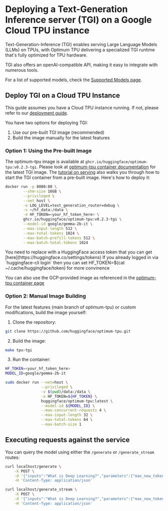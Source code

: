 # Deploying a Text-Generation Inference server (TGI) on a Google Cloud TPU instance

Text-Generation-Inference (TGI) enables serving Large Language Models (LLMs) on TPUs, with Optimum TPU delivering a specialized TGI runtime that's fully optimized for TPU hardware.

TGI also offers an openAI-compatible API, making it easy to integrate with numerous tools.

For a list of supported models, check the [Supported Models page](../supported-architectures).

## Deploy TGI on a Cloud TPU Instance

This guide assumes you have a Cloud TPU instance running. If not, please refer to our [deployment guide](../tutorials/tpu_setup).

You have two options for deploying TGI:
1. Use our pre-built TGI image (recommended)
2. Build the image manually for the latest features

### Option 1: Using the Pre-built Image

The optimum-tpu image is available at `ghcr.io/huggingface/optimum-tpu:v0.2.3-tgi`. Please look at [optimum-tpu container documentation](../optimum_container) for the latest TGI image. The [tutorial on serving](../tutorials/inference_on_tpu) also walks you through how to start the TGI container from a pre-built image. Here's how to deploy it:

```bash
docker run -p 8080:80 \
        --shm-size 16GB \
        --privileged \
        --net host \
        -e LOG_LEVEL=text_generation_router=debug \
        -v ~/hf_data:/data \
        -e HF_TOKEN=<your_hf_token_here> \
        ghcr.io/huggingface/optimum-tpu:v0.2.3-tgi \
        --model-id google/gemma-2b-it \
        --max-input-length 512 \
        --max-total-tokens 1024 \
        --max-batch-prefill-tokens 512 \
        --max-batch-total-tokens 1024
```

<Tip warning={true}>
You need to replace <your_hf_token_here> with a HuggingFace access token that you can get [here](https://huggingface.co/settings/tokens)
</Tip>

<Tip warning>
If you already logged in via `huggingface-cli login` then you can set HF_TOKEN=$(cat ~/.cache/huggingface/token) for more convinence
</Tip>

You can also use the GCP-provided image as referenced in the [optimum-tpu container page](../optimum_container)

### Option 2: Manual Image Building

For the latest features (main branch of optimum-tpu) or custom modifications, build the image yourself:

1. Clone the repository:
```bash
git clone https://github.com/huggingface/optimum-tpu.git
```

2. Build the image:
```bash
make tpu-tgi
```

3. Run the container:
```bash
HF_TOKEN=<your_hf_token_here>
MODEL_ID=google/gemma-2b-it

sudo docker run --net=host \
                --privileged \
                -v $(pwd)/data:/data \
                -e HF_TOKEN=${HF_TOKEN} \
                huggingface/optimum-tpu:latest \
                --model-id ${MODEL_ID} \
                --max-concurrent-requests 4 \
                --max-input-length 32 \
                --max-total-tokens 64 \
                --max-batch-size 1
```

## Executing requests against the service

You can query the model using either the `/generate` or `/generate_stream` routes:


```bash
curl localhost/generate \
    -X POST \
    -d '{"inputs":"What is Deep Learning?","parameters":{"max_new_tokens":20}}' \
    -H 'Content-Type: application/json'
```

```bash
curl localhost/generate_stream \
    -X POST \
    -d '{"inputs":"What is Deep Learning?","parameters":{"max_new_tokens":20}}' \
    -H 'Content-Type: application/json'
```